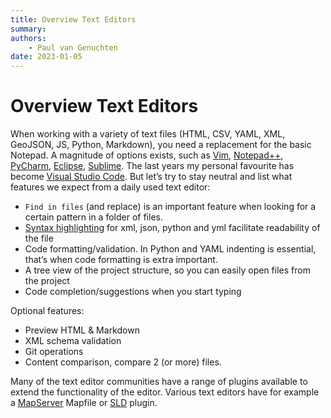 ```yaml
---
title: Overview Text Editors
summary: 
authors:
    - Paul van Genuchten
date: 2023-01-05
---
```


# Overview Text Editors

When working with a variety of text files (HTML, CSV, YAML, XML, GeoJSON, JS, Python, Markdown), you need a replacement for the basic Notepad. A magnitude of options exists, such as [Vim](https://www.vim.org/), [Notepad++](https://notepad-plus-plus.org), [PyCharm](https://www.jetbrains.com/pycharm/), [Eclipse](https://projects.eclipse.org/projects/eclipse.platform), [Sublime](https://www.sublimetext.com/). The last years my personal favourite has become [Visual Studio Code](https://code.visualstudio.com/). But let's try to stay neutral and list what features we expect from a daily used text editor:

- `Find in files` (and replace) is an important feature when looking for a certain pattern in a folder of files. 
- [Syntax highlighting](https://en.wikipedia.org/wiki/Syntax_highlighting) for xml, json, python and yml facilitate readability of the file
- Code formatting/validation. In Python and YAML indenting is essential, that's when code formatting is extra important.
- A tree view of the project structure, so you can easily open files from the project 
- Code completion/suggestions when you start typing

Optional features:

- Preview HTML & Markdown
- XML schema validation
- Git operations
- Content comparison, compare 2 (or more) files.

Many of the text editor communities have a range of plugins available to extend the functionality of the editor. Various text editors have for example a [MapServer](../cookbook/mapserver.qmd) Mapfile or [SLD](../cookbook/geoserver.qmd) plugin.
